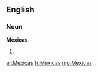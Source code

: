 ==English==

===Noun===
'''Mexicas'''

# {{plural of|[[Mexica]]}}

[[ar:Mexicas]]
[[fr:Mexicas]]
[[mg:Mexicas]]
